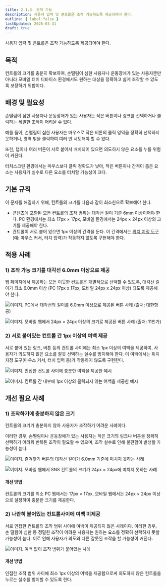 ```yaml
---
title: 2.1.3. 조작 가능
description: 사용자 입력 및 콘트롤은 조작 가능하도록 제공되어야 한다.
outline: { label:false }
lastUpdated: 2025-03-31
draft: true
---
```


<Aside title="검사 항목">
사용자 입력 및 콘트롤은 조작 가능하도록 제공되어야 한다.
</Aside>

## 목적
컨트롤의 크기를 충분히 확보하여, 손떨림이 심한 사용자나 운동장애가 있는 사용자뿐만 아니라 모바일 터치 디바이스 환경에서도 원하는 대상을 정확하고 쉽게 조작할 수 있도록 보장하기 위함이다.

##	배경 및 필요성
손떨림이 심한 사용자나 운동장애가 있는 사용자는 작은 버튼이나 링크를 선택하거나 클릭하는 세밀한 조작이 어려울 수 있다.

예를 들어, 손떨림이 심한 사용자는 마우스로 작은 버튼의 클릭 영역을 정확히 선택하지 못하거나, 영역 밖을 클릭하여 여러 번 시도해야 할 수 있다.

또한, 탭이나 여러 버튼이 서로 붙어서 배치되어 있으면 의도하지 않은 요소를 누를 위험이 커진다.

터치스크린 환경에서는 마우스보다 클릭 정확도가 낮아, 작은 버튼이나 간격이 좁은 요소는 사용자가 실수로 다른 요소를 터치할 가능성이 크다.

##	기본 규칙
이 문제를 해결하기 위해, 컨트롤의 크기를 다음과 같이 최소한으로 확보해야 한다.
- 콘텐츠에 포함된 모든 컨트롤의 조작 범위는 대각선 길이 기준 6mm 이상이어야 한다. PC 환경에서는 최소 17px × 17px, 모바일 환경에서는 24px × 24px 이상의 크기를 제공해야 한다.
- 컨트롤이 서로 붙어 있으면 1px 이상의 간격을 둔다. 이 간격에서는 [위치 지정 도구](../../glossary/pointer)(예: 마우스 커서, 터치 입력)가 작동하지 않도록 구현해야 한다.


## 적용 사례

### 1)	조작 가능 크기를 대각선 6.0mm 이상으로 제공
웹 페이지에서 제공하는 모든 이웃한 컨트롤은 개별적으로 선택할 수 있도록, 대각선 길이가 최소 6.0mm 이상 (PC 17px x 17px, 모바일 24px x 24px 이상) 되도록 제공해야 한다.

![이미지.  PC에서 대각선의 길이를 6.0mm 이상으로 제공된 버튼 사례 (출처: 대한항공)](/images/image134.png)

![이미지. 모바일 웹에서 24px × 24px 이상의 크기로 제공된 버튼 사례 (출처: 11번가)](/images/image135.png)

### 2)	서로 붙어있는 컨트롤 간 1px 이상의 여백 제공
서로 붙어 있는 링크, 버튼 등의 컨트롤 사이에는 최소 1px 이상의 여백을 제공하여, 사용자가 의도하지 않은 요소를 잘못 선택하는 실수를 방지해야 한다. 이 여백에서는 위치 지정 도구(마우스 커서, 터치 입력 등)가 작동하지 않도록 구현한다.

![이미지. 인접한 컨트롤 사이에 충분한 여백을 제공한 예시](/images/image136.png)

![이미지. 컨트롤 간 내부에 1px 이상의 클릭되지 않는 여백을 제공한 예시](/images/image137.png)

## 개선 필요 사례

### 1)	조작하기에 충분하지 않은 크기
컨트롤의 크기가 충분하지 않아 사용자가 조작하기 어려운 사례이다.

이러한 경우, 손떨림이나 운동장애가 있는 사용자는 작은 크기의 링크나 버튼을 정확히 선택하기 어려워 반복된 조작이 필요할 수 있으며, 조작 실수로 인해 불편함이 발생할 가능성이 높다.

![이미지. 즐겨찾기 버튼의 대각선 길이가 6.0mm 기준에 미치지 못하는 사례](/images/image138.png)

![이미지. 모바일 웹에서 SNS 컨트롤의 크기가 24px × 24px에 미치지 못하는 사례](/images/image139.png)

#### 개선 방법
컨트롤의 크기를 최소 PC 웹에서는 17px × 17px, 모바일 웹에서는 24px × 24px 이상으로 설정하여 충분한 크기를 제공한다.

### 2)	나란히 붙어있는 컨트롤사이에 여백 미제공
서로 인접한 컨트롤의 조작 범위 사이에 여백이 제공되지 않은 사례이다.
이러한 경우, 손 떨림이 심한 등 정밀한 조작이 어려운 사용자는 원하는 요소를 정확히 선택하지 못할 가능성이 높다. 이로 인해 사용자가 의도와 다른 잘못된 조작을 할 가능성이 커진다.

![이미지. 여백 없이 조작 범위가 붙어있는 사례](/images/image140.png)

#### 개선 방법
인접한 조작 범위 사이에 최소 1px 이상의 여백을 제공함으로써 의도하지 않은 컨트롤을 누르는 실수를 방지할 수 있도록 한다. 
